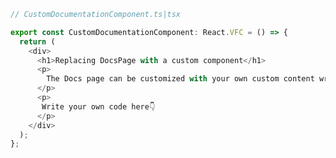 ```ts
// CustomDocumentationComponent.ts|tsx

export const CustomDocumentationComponent: React.VFC = () => {
  return (
    <div>
      <h1>Replacing DocsPage with a custom component</h1>
      <p>
        The Docs page can be customized with your own custom content written as a React Component.
      </p>
      <p>
       Write your own code here👇
      </p>
    </div>
  );
};
```